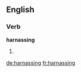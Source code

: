 ==English==

===Verb===
'''harnassing'''

# {{present participle of|harnass}}

[[de:harnassing]]
[[fr:harnassing]]